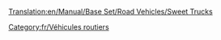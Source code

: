 [[Translation:en/Manual/Base Set/Road Vehicles/Sweet Trucks]]

{{fr/Vehicule routier|nom      = Camion de bonbons MightyMover
  |img      = en/MightyMover Sweet.png
  |prix     = 4 797£ (9 594$)
  |vitesse  = 48 km/h (30 mph)
  |annualite= 421£ (842$)
  |design   = 1936
  |vie      = 15
  |capacite = 17 sacs de [[fr/Manual/Base Set/Cargos/Bonbon|bonbons]]
}}
{{fr/Vehicule routier|nom      = Camion de bonbons Powernaught
  |img      = en/Powernaught Sweet.png
  |prix     = 6 027£ (12 054$)
  |vitesse  = 88 km/h (55 mph)
  |annualite= 787£ (1 574$)
  |design   = 1979
  |vie      = 15
  |capacite = 19 sacs de [[fr/Manual/Base Set/Cargos/Bonbon|bonbons]]
}}
{{fr/Vehicule routier|nom      = Camion de bonbons Wizzowow
  |img      = en/Wizzow Sweet.png
  |prix     = 6 437£ (12 874$)
  |vitesse  = 112 km/h (70 mph)
  |annualite= 1 125£ (2 250$)
  |design   = 2017
  |vie      = 15
  |capacite = 22 sacs de [[fr/Manual/Base Set/Cargos/Bonbon|bonbons]]
}}
[[Category:fr/Véhicules routiers]]